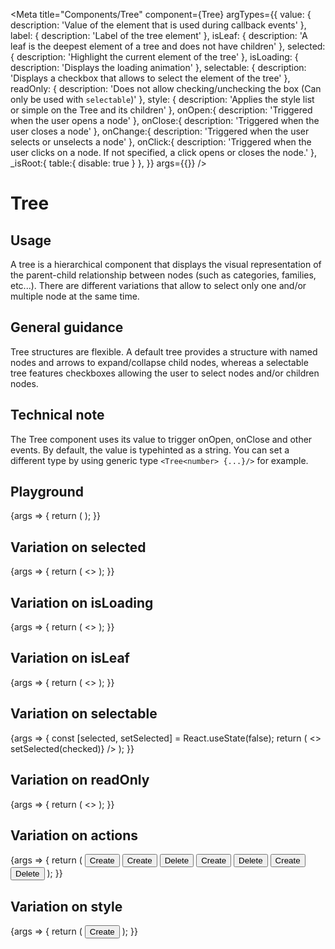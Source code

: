 
<Meta
  title="Components/Tree"
  component={Tree}
  argTypes={{
    value: {
      description: 'Value of the element that is used during callback events'
    },
    label: {
      description: 'Label of the tree element'
    },
    isLeaf: {
      description: 'A leaf is the deepest element of a tree and does not have children'
    },
    selected: {
      description: 'Highlight the current element of the tree'
    },
    isLoading: {
      description: 'Displays the loading animation'
    },
    selectable: {
      description: 'Displays a checkbox that allows to select the element of the tree'
    },
    readOnly: {
      description: 'Does not allow checking/unchecking the box (Can only be used with `selectable`)'
    },
    style: {
      description: 'Applies the style list or simple on the Tree and its children'
    },
    onOpen:{
      description: 'Triggered when the user opens a node'
    },
    onClose:{
      description: 'Triggered when the user closes a node'
    },
    onChange:{
      description: 'Triggered when the user selects or unselects a node'
    },
    onClick:{
      description: 'Triggered when the user clicks on a node. If not specified, a click opens or closes the node.'
    },
    _isRoot:{
        table:{
          disable: true
        }
    },
  }}
  args={{}}
/>

# Tree

## Usage

A tree is a hierarchical component that displays the visual representation of the parent-child relationship between nodes (such as categories, families, etc...). There are different variations that allow to select only one and/or multiple node at the same time.

## General guidance

Tree structures are flexible. A default tree provides a structure with named nodes and arrows to expand/collapse child nodes, whereas a selectable tree features checkboxes allowing the user to select nodes and/or children nodes.

## Technical note

The Tree component uses its value to trigger onOpen, onClose and other events. By default, the value is typehinted as a string. You can set a different type by using generic type `<Tree<number> {...}/>` for example.

## Playground

<Canvas>
  <Story name="Standard">
    {args => {
      return (
        <Tree value={'master'} label={'Master'} {...args}>
          <Tree value={'tvs'} label={'TVs and projectors'} {...args}/>
          <Tree value={'cameras'} label={'Cameras'} {...args}/>
          <Tree value={'audio'} label={'Audio and Video'} {...args}/>
        </Tree>
      );
    }}
  </Story>
</Canvas>

<ArgsTable story="Standard" />

## Variation on selected

<Canvas>
  <Story name="Selected">
    {args => {
      return (
        <>
          <Tree {...args} label='default' selected={false} />
          <Tree {...args} label='selected' selected={true} />
        </>
      );
    }}
  </Story>
</Canvas>

## Variation on isLoading

<Canvas>
  <Story name="IsLoading">
    {args => {
      return (
        <>
          <Tree {...args} label='default' isLoading={false} />
          <Tree {...args} label='isLoading' isLoading={true} />
        </>
      );
    }}
  </Story>
</Canvas>

## Variation on isLeaf

<Canvas>
  <Story name="IsLeaf">
    {args => {
      return (
        <>
          <Tree {...args} label='default' isLeaf={false} />
          <Tree {...args} label='isLeaf' isLeaf={true} />
        </>
      );
    }}
  </Story>
</Canvas>

## Variation on selectable

<Canvas>
  <Story name="Selectable">
    {args => {
      const [selected, setSelected] = React.useState(false);
      return (
        <>
          <Tree {...args} label='default' selectable={false}/>
          <Tree
            {...args}
            label='selectable'
            selectable={true}
            selected={selected}
            onChange={(_value, checked) => setSelected(checked)}
          />
        </>
      );
    }}
  </Story>
</Canvas>

## Variation on readOnly

<Canvas>
  <Story name="ReadOnly">
    {args => {
      return (
        <>
          <Tree {...args} label='default' selectable={true} readOnly={false} />
          <Tree {...args} label='readOnly' selectable={true} readOnly={true} />
        </>
      );
    }}
  </Story>
</Canvas>

## Variation on actions

<Canvas>
  <Story name="WithActions">
    {args => {
      return (
        <Tree value={'master'} label={'Master'} {...args}>
          <Tree.Actions>
            <Button level="primary" size="small" ghost>Create</Button>
          </Tree.Actions>
          <Tree value={'tvs'} label={'TVs and projectors'} {...args}>
            <Tree.Actions>
              <Button level="primary" size="small" ghost>Create</Button>
              <Button level="danger" size="small" ghost>Delete</Button>
            </Tree.Actions>
          </Tree>
          <Tree value={'cameras'} label={'Cameras'} {...args}>
            <Tree.Actions>
              <Button level="primary" size="small" ghost>Create</Button>
              <Button level="danger" size="small" ghost>Delete</Button>
            </Tree.Actions>
          </Tree>
          <Tree value={'audio'} label={'Audio and Video'} {...args}>
            <Tree.Actions>
              <Button level="primary" size="small" ghost>Create</Button>
              <Button level="danger" size="small" ghost>Delete</Button>
            </Tree.Actions>
          </Tree>
        </Tree>
      );
    }}
  </Story>
</Canvas>


## Variation on style

<Canvas>
  <Story name="WithListStyle">
    {args => {
      return (
        <Tree value={'master'} label={'Master'} style="list" {...args}>
          <Tree.Actions>
            <Button level="primary" size="small" ghost>Create</Button>
          </Tree.Actions>
          <Tree value={'tvs'} label={'TVs and projectors'} {...args}>
            <Tree value={'pc_monitors'} label={'PC Monitors'} {...args}/>
            <Tree value={'led_tvs'} label={'LED TVs'} isLeaf={true} {...args}/>
          </Tree>
          <Tree value={'cameras'} label={'Cameras'} {...args}/>
          <Tree value={'audio'} label={'Audio and Video'} {...args}/>
        </Tree>
      );
    }}
  </Story>
</Canvas>
